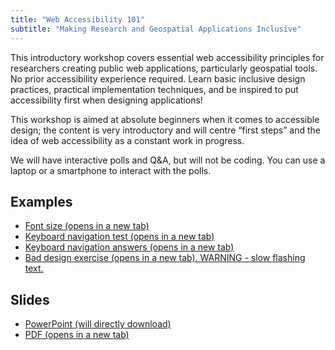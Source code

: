 ```yaml
---
title: "Web Accessibility 101"
subtitle: "Making Research and Geospatial Applications Inclusive"
---
```


This introductory workshop covers essential web accessibility principles for researchers creating public web applications, particularly geospatial tools. No prior accessibility experience required. Learn basic inclusive design practices, practical implementation techniques, and be inspired to put accessibility first when designing applications!

This workshop is aimed at absolute beginners when it comes to accessible design; the content is very introductory and will centre “first steps” and the idea of web accessibility as a constant work in progress.

We will have interactive polls and Q&A, but will not be coding. You can use a laptop or a smartphone to interact with the polls.


## Examples

- [Font size (opens in a new tab)](accessibility/html/fonts.html){target="_blank"}
- [Keyboard navigation test (opens in a new tab)](accessibility/html/tabfocus_test.html){target="_blank"}
- [Keyboard navigation answers (opens in a new tab)](accessibility/html/tabfocus.html){target="_blank"}
- [Bad design exercise (opens in a new tab). WARNING - slow flashing text.](accessibility/html/bad-design.html){target="_blank"}

## Slides

- [PowerPoint (will directly download)](accessibility/Web_accessibility_101.pptx){target="_blank"}
- [PDF (opens in a new tab)](accessibility/Web_accessibility_101.pdf){target="_blank"}